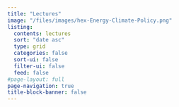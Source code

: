 ```yaml
---
title: "Lectures"
image: "/files/images/hex-Energy-Climate-Policy.png"
listing:
  contents: lectures
  sort: "date asc"
  type: grid
  categories: false
  sort-ui: false
  filter-ui: false
  feed: false
#page-layout: full
page-navigation: true
title-block-banner: false
---
```



